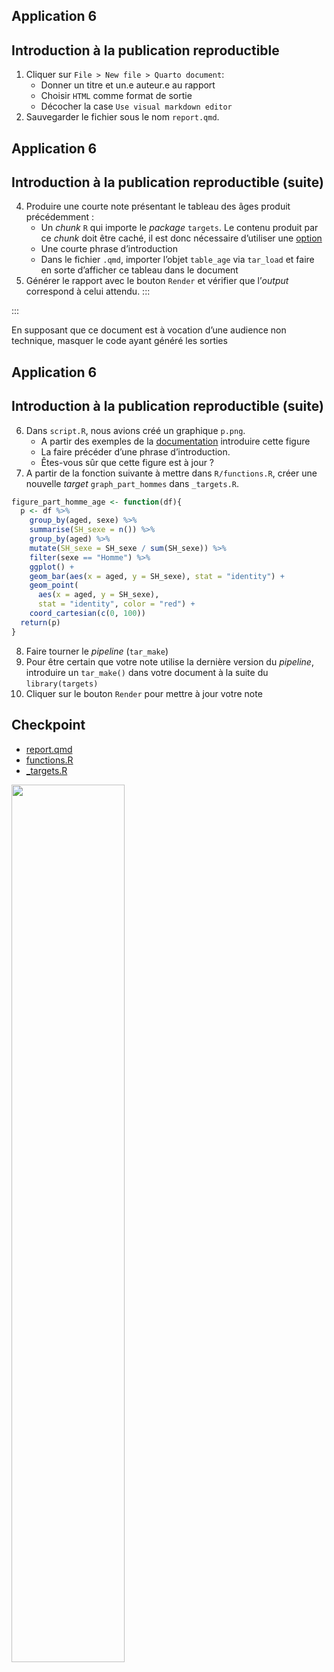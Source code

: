 ## Application 6

:::{.callout-tip collapse="true" icon=false}
## Introduction à la publication reproductible

::: {.nonincremental}
1. Cliquer sur `File > New file > Quarto document`:
    + Donner un titre et un.e auteur.e au rapport
    + Choisir `HTML` comme format de sortie
    + Décocher la case `Use visual markdown editor`
2. Sauvegarder le fichier sous le nom `report.qmd`.
:::

:::

## Application 6

:::{.callout-tip collapse="true" icon=false}
## Introduction à la publication reproductible (suite)

:::
4. Produire une courte note présentant le tableau des âges produit précédemment :
    + Un _chunk_ `R` qui importe le _package_ `targets`. Le contenu produit par ce _chunk_ doit être caché, il est donc nécessaire d'utiliser une [option](https://quarto.org/docs/computations/execution-options.html)
    + Une courte phrase d'introduction
    + Dans le fichier `.qmd`, importer l'objet `table_age` via `tar_load` et faire en sorte d'afficher ce tableau dans le document
    
5. Générer le rapport avec le bouton `Render` et vérifier que l'*output* correspond à celui attendu.
:::

:::

::: {.callout-important}
En supposant que ce document est à vocation d'une audience non technique, masquer le code ayant généré les sorties
:::

## Application 6 {.smaller}

:::{.callout-tip collapse="true" icon=false}
## Introduction à la publication reproductible (suite)

::: {.nonincremental}
6. Dans `script.R`, nous avions créé un graphique `p.png`. 
    + A partir des exemples de la [documentation](https://quarto.org/docs/authoring/figures.html)
introduire cette figure
    + La faire précéder d'une phrase d'introduction.
    + Êtes-vous sûr que cette figure est à jour ?

7. A partir de la fonction suivante à mettre dans `R/functions.R`, 
créer une nouvelle _target_ `graph_part_hommes` dans `_targets.R`.

```r
figure_part_homme_age <- function(df){
  p <- df %>%
    group_by(aged, sexe) %>%
    summarise(SH_sexe = n()) %>%
    group_by(aged) %>%
    mutate(SH_sexe = SH_sexe / sum(SH_sexe)) %>%
    filter(sexe == "Homme") %>%
    ggplot() +
    geom_bar(aes(x = aged, y = SH_sexe), stat = "identity") +
    geom_point(
      aes(x = aged, y = SH_sexe),
      stat = "identity", color = "red") +
    coord_cartesian(c(0, 100))
  return(p)
}
```

8. Faire tourner le _pipeline_ (`tar_make`)
9. Pour être certain que votre note utilise la dernière version du _pipeline_, introduire
un `tar_make()` dans votre document à la suite du `library(targets)`
10. Cliquer sur le bouton `Render` pour mettre à jour votre note
:::

:::


## Checkpoint

::: {layout=[30,70]}

- [report.qmd](https://raw.githubusercontent.com/InseeFrLab/formation-bonnes-pratiques-R/main/R/checkpoints/application6/report.qmd)
- [functions.R](https://raw.githubusercontent.com/InseeFrLab/formation-bonnes-pratiques-R/main/R/checkpoints/application6/functions.R)
- [_targets.R](https://raw.githubusercontent.com/InseeFrLab/formation-bonnes-pratiques-R/main/R/checkpoints/application6/_targets.R)

![](checkpoint.jpg){width=60%}
:::